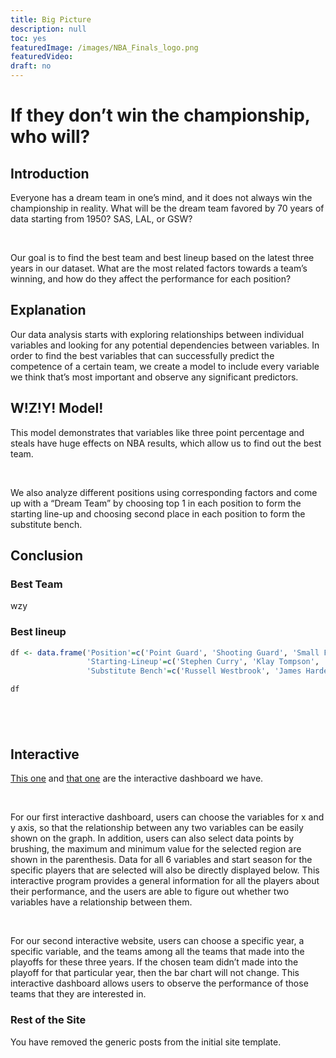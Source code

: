 ```yaml
---
title: Big Picture
description: null
toc: yes
featuredImage: /images/NBA_Finals_logo.png
featuredVideo: 
draft: no
---
```


# If they don’t win the championship, who will?

## Introduction

Everyone has a dream team in one’s mind, and it does not always win the championship in reality. What will be the dream team favored by 70 years of data starting from 1950? SAS, LAL, or GSW?

<br> 
 
Our goal is to find the best team and best lineup based on the latest three years in our dataset. What are the most related factors towards a team’s winning, and how do they affect the performance for each position?


## Explanation
Our data analysis starts with exploring relationships between individual variables and looking for any potential dependencies between variables. In order to find the best variables that can successfully predict the competence of a certain team, we create a model to include every variable we think that’s most important and observe any significant predictors.


## W!Z!Y! Model!
This model demonstrates that variables like three point percentage and steals have huge effects on NBA results, which allow us to find out the best team. 
 
<br>
 
We also analyze different positions using corresponding factors and come up with a “Dream Team” by choosing top 1 in each position to form the starting line-up and choosing second place in each position to form the substitute bench. 

## Conclusion

### Best Team

wzy

### Best lineup

```r
df <- data.frame('Position'=c('Point Guard', 'Shooting Guard', 'Small Forward', 'Power Forward', 'Center'),
                 'Starting-Lineup'=c('Stephen Curry', 'Klay Tompson', 'Lebron James', 'Serge Ibaka', 'Dwight Howard'),
                 'Substitute Bench'=c('Russell Westbrook', 'James Harden', 'Kevin Durant', 'Draymond Green', 'Hassan Whiteside'))

df
```

<br>
---


## Interactive

[This one]( https://gwxyz.shinyapps.io/shiny_z/) and [that one](https://gwxyz.shinyapps.io/shinyx/) are the interactive dashboard we have.

<br>

For our first interactive dashboard, users can choose the variables for x and y axis, so that the relationship between any two variables can be easily shown on the graph. In addition, users can also select data points by brushing, the maximum and minimum value for the selected region are shown in the parenthesis. Data for all 6 variables and start season for the specific players that are selected will also be directly displayed below.  This interactive program provides a general information for all the players about their performance, and the users are able to figure out whether two variables have a relationship between them.

<br>

For our second interactive website, users can choose a specific year, a specific variable, and the teams among all the teams that made into the playoffs for these three years. If the chosen team didn’t made into the playoff for that particular year, then the bar chart will not change. This interactive dashboard allows users to observe the performance of those teams that they are interested in.



### Rest of the Site

You have removed the generic posts from the initial site template.

